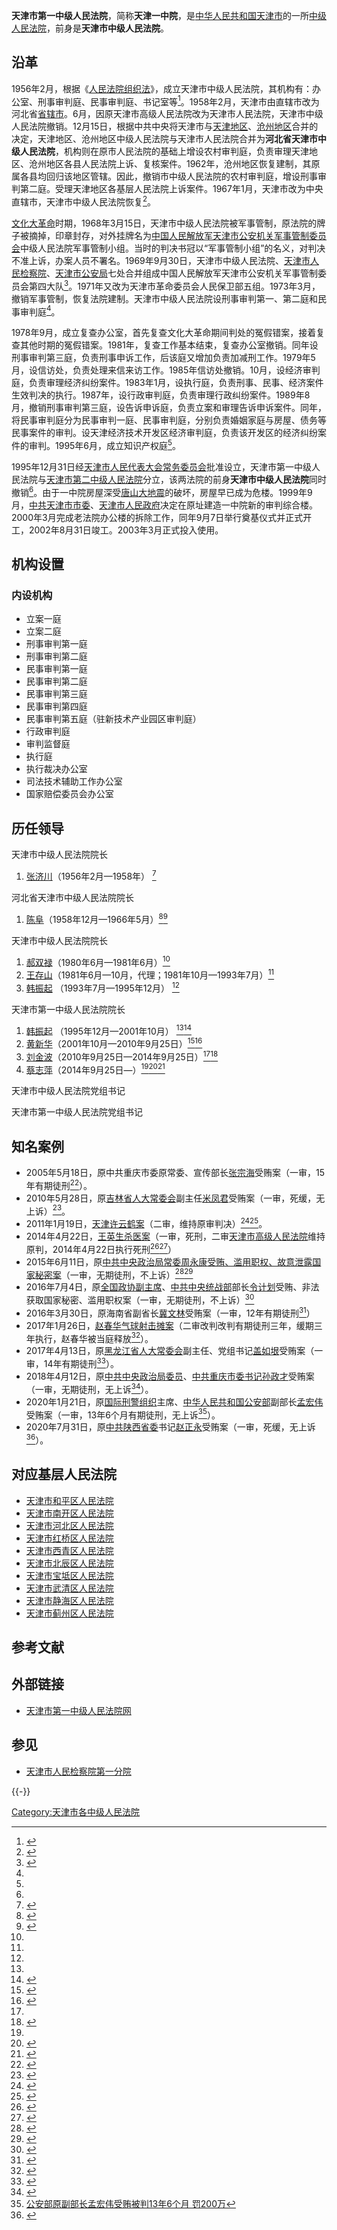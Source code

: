 {{Infobox PRCG
|机构名称=天津市第一中级人民法院
|标志1=National Emblem of the People's Republic of China.svg
|职位1=院长
|人员1=[[蔡志萍|蔡志萍]]
|衔级1=一级高级法官
|上诉法院=[[天津市高级人民法院|天津市高级人民法院]]
|业务上级=[[天津市高级人民法院|天津市高级人民法院]]
|组织上级=[[天津市人民代表大会|天津市人民代表大会]]<br>[[天津市人民代表大会常务委员会|天津市人民代表大会常务委员会]]
|中共上级=[[中国共产党天津市委员会|中国共产党天津市委员会]]
|中共本级=中国共产党天津市第一中级人民法院党组
|机构类型=[[中级人民法院|中级人民法院]]
|行政级别=正地厅级
|授权法源=[[中华人民共和国宪法|中华人民共和国宪法]]
|组织法规=[[中华人民共和国人民法院组织法|中华人民共和国人民法院组织法]]
|地址1=[[天津市|天津市]][[南开区|南开区]][[南马路|南马路]]188号
|邮编1=
|官网=[http://www.tj-court.gov.cn/ 天津市第一中级人民法院]
|成立时间=1995年12月31日
|时期1=
|机构1=
|时期2=
|机构2=
|时期3=
|机构3=
|a=[[天津市人民检察院第一分院|天津市人民检察院第一分院]]
|b=[[天津市第二中级人民法院|天津市第二中级人民法院]]
|c=[[中华人民共和国天津海事法院|中华人民共和国天津海事法院]]
|d=[[天津市公安局|天津市公安局]]
|e=[[天津市国家安全局|天津市国家安全局]]
|f=[[天津市司法局|天津市司法局]]
}}

'''天津市第一中级人民法院'''，简称'''天津一中院'''，是[[中华人民共和国|中华人民共和国]][[天津市|天津市]]的一所[[中级人民法院|中级人民法院]]，前身是'''天津市中级人民法院'''。

==沿革==
1956年2月，根据《[[中华人民共和国人民法院组织法|人民法院组织法]]》，成立天津市中级人民法院，其机构有：办公室、刑事审判庭、民事审判庭、书记室等<ref>{{Cite book|title=天津市机构编制大事记|last=魏建一主编|first=|publisher=北京：海洋出版社|year=2013.03|isbn=978-7-5027-8523-9|location=|pages=65}}</ref>。1958年2月，天津市由直辖市改为河北省[[省辖市|省辖市]]。6月，因原天津市高级人民法院改为天津市人民法院，天津市中级人民法院撤销。12月15日，根据中共中央将天津市与[[天津地区|天津地区]]、[[沧州地区|沧州地区]]合并的决定，天津地区、沧州地区中级人民法院与天津市人民法院合并为'''河北省天津市中级人民法院'''，机构则在原市人民法院的基础上增设农村审判庭，负责审理天津地区、沧州地区各县人民法院上诉、复核案件。1962年，沧州地区恢复建制，其原属各县均回归该地区管辖。因此，撤销市中级人民法院的农村审判庭，增设刑事审判第二庭。受理天津地区各基层人民法院上诉案件。1967年1月，天津市改为中央直辖市，天津市中级人民法院恢复<ref>{{Cite book|title=天津大辞典|last=[[来新夏|来新夏]]，[[郭凤岐|郭凤岐]]主编；天津市地方志编修委员会办公室编|first=|publisher=天津：[[天津社会科学院出版社|天津社会科学院出版社]]|year=2001.03|isbn=7-80563-876-4|location=|pages=187}}</ref>。

[[文化大革命|文化大革命]]时期，1968年3月15日，天津市中级人民法院被军事管制，原法院的牌子被摘掉，印章封存，对外挂牌名为[[中国人民解放军天津市公安机关军事管制委员会|中国人民解放军天津市公安机关军事管制委员会]]中级人民法院军事管制小组。当时的判决书冠以“军事管制小组”的名义，对判决不准上诉，办案人员不署名。1969年9月30日，天津市中级人民法院、[[天津市人民检察院|天津市人民检察院]]、[[天津市公安局|天津市公安局]]七处合并组成中国人民解放军天津市公安机关军事管制委员会第四大队<ref>{{Cite book|title=天津通志 司法行政志|last=天津市地方志编修委员会办公室，天津市司法局编著|first=|publisher=天津：[[天津社会科学院出版社|天津社会科学院出版社]]|year=2008.05|isbn=978-7-80688-210-8|location=|pages=74}}</ref>。1971年又改为天津市革命委员会人民保卫部五组。1973年3月，撤销军事管制，恢复法院建制。天津市中级人民法院设刑事审判第一、第二庭和民事审判庭<ref name=history />。

1978年9月，成立复查办公室，首先复查文化大革命期间判处的冤假错案，接着复查其他时期的冤假错案。1981年，复查工作基本结束，复查办公室撤销。同年设刑事审判第三庭，负责刑事申诉工作，后该庭又增加负责加减刑工作。1979年5月，设信访处，负责处理来信来访工作。1985年信访处撤销。10月，设经济审判庭，负责审理经济纠纷案件。1983年1月，设执行庭，负责刑事、民事、经济案件生效判决的执行。1987年，设行政审判庭，负责审理行政纠纷案件。1989年8月，撤销刑事审判第三庭，设告诉申诉庭，负责立案和审理告诉申诉案件。同年，将民事审判庭分为民事审判一庭、民事审判庭，分别负责婚姻家庭与房屋、债务等民事案件的审判。设天津经济技术开发区经济审判庭，负责该开发区的经济纠纷案件的审判。1995年6月，成立知识产权庭<ref name=history />。

1995年12月31日经[[天津市人民代表大会常务委员会|天津市人民代表大会常务委员会]]批准设立，天津市第一中级人民法院与[[天津市第二中级人民法院|天津市第二中级人民法院]]分立，该两法院的前身'''天津市中级人民法院'''同时撤销<ref name=history />。由于一中院房屋深受[[唐山大地震|唐山大地震]]的破坏，房屋早已成为危楼。1999年9月，[[中国共产党天津市委员会|中共天津市市委]]、[[天津市人民政府|天津市人民政府]]决定在原址建造一中院新的审判综合楼。2000年3月完成老法院办公楼的拆除工作，同年9月7日举行奠基仪式并正式开工，2002年8月31日竣工。2003年3月正式投入使用。

==机构设置==
===内设机构===
*立案一庭
*立案二庭
*刑事审判第一庭
*刑事审判第二庭
*民事审判第一庭
*民事审判第二庭
*民事审判第三庭
*民事审判第四庭
*民事审判第五庭（驻新技术产业园区审判庭）
*行政审判庭
*审判监督庭
*执行庭
*执行裁决办公室
*司法技术辅助工作办公室
*国家赔偿委员会办公室

==历任领导==
{{col-begin}}
{{col-2}}
;天津市中级人民法院院长
# [[张济川|张济川]]（1956年2月—1958年） <ref>{{Cite book|title=中国共产党天津市组织史资料 1920-1987|last=[[中共天津市委组织部|中共天津市委组织部]]等编|first=|publisher=北京：[[中国城市出版社|中国城市出版社]]|year=1991.06|isbn=7-5074-0561-3|location=|pages=569-570}}</ref>

;河北省天津市中级人民法院院长
# [[陈阜|陈阜]]（1958年12月—1966年5月）<ref name=history>{{Cite book|title=天津通志·审判志|last=天津市地方志编修委员会编著|first=|publisher=天津：[[天津社会科学院出版社|天津社会科学院出版社]]|year=1999.09|isbn=7-80563-773-3|location=|pages=160-162}}</ref><ref>{{Cite book|title=中国共产党天津市组织史资料 1920-1987|last=[[中共天津市委组织部|中共天津市委组织部]]等编|first=|publisher=北京：[[中国城市出版社|中国城市出版社]]|year=1991.06|isbn=7-5074-0561-3|location=|pages=580}}</ref>

;天津市中级人民法院院长
# [[郝双禄|郝双禄]]（1980年6月—1981年6月）<ref name=history />
#[[王存山|王存山]]（1981年6月—10月，代理；1981年10月—1993年7月）<ref name=history />
#[[韩振起|韩振起]] （1993年7月—1995年12月） <ref name=history />

;天津市第一中级人民法院院长
#[[韩振起|韩振起]] （1995年12月—2001年10月） <ref name=history /><ref>{{Cite web|url=http://news.enorth.com.cn/system/2001/10/31/000179116.shtml|title=市十三届人大常委会昨举行２８次会议|accessdate=2018-05-12|work=北方网|deadurl=no|archiveurl=https://web.archive.org/web/20041216065826/http://news.enorth.com.cn/system/2001/10/31/000179116.shtml|archivedate=2004-12-16}}</ref>
#[[黄新华|黄新华]]（2001年10月—2010年9月25日）<ref name=as>{{Cite web|url=http://news.enorth.com.cn/system/2010/09/26/005136187.shtml|title=刘金波为天津市第一中级人民法院院长-人大常委会|accessdate=2018-05-12|work=北方网-新闻中心|archive-date=2018-05-13|archive-url=https://web.archive.org/web/20180513080952/http://news.enorth.com.cn/system/2010/09/26/005136187.shtml|dead-url=no}}</ref><ref>{{Cite web|url=http://ent.163.com/10/0926/17/6HH9PLSO00032DGD.html|title=天津市人大常委会任命名单_网易娱乐|accessdate=2018-05-12|last=网易|work=网易|deadurl=yes|archiveurl=https://web.archive.org/web/20180105040254/http://ent.163.com/10/0926/17/6HH9PLSO00032DGD.html|archivedate=2018-01-05}}</ref>
#[[刘金波|刘金波]]（2010年9月25日—2014年9月25日）<ref name=as/><ref name=inter>{{Cite web|url=http://renshi.people.com.cn/n/2014/0926/c139617-25739116.html|title=天津市人民代表大会常务委员会决定任免名单|accessdate=2018-05-12|last=104136|work=人民网|deadurl=no|archiveurl=https://web.archive.org/web/20180513002049/http://renshi.people.com.cn/n/2014/0926/c139617-25739116.html|archivedate=2018-05-13}}</ref>
#[[蔡志萍|蔡志萍]]（2014年9月25日—）<ref name=inter /><ref>{{Cite web|url=http://news.sina.com.cn/o/2018-03-29/doc-ifystfnr7561827.shtml|title=市人大常委会任免一批干部|accessdate=2018-05-12|work=新浪网|deadurl=no|archiveurl=https://web.archive.org/web/20180513002048/http://news.sina.com.cn/o/2018-03-29/doc-ifystfnr7561827.shtml|archivedate=2018-05-13}}</ref><ref>{{Cite web|url=http://news.sina.com.cn/c/2018-04-02/doc-ifysvuvq4287099.shtml|title=市人大常委会任命蔡志萍王红卫为第一二中院院长|accessdate=2018-05-12|work=新浪网|deadurl=no|archiveurl=https://web.archive.org/web/20180513002048/http://news.sina.com.cn/c/2018-04-02/doc-ifysvuvq4287099.shtml|archivedate=2018-05-13}}</ref>

{{col-2}}
;天津市中级人民法院党组书记

;天津市第一中级人民法院党组书记

{{col-end}}

==知名案例==
* 2005年5月18日，原中共重庆市委原常委、宣传部长[[张宗海|张宗海]]受贿案（一审，15年有期徒刑<ref>{{Cite book|title=功与过重拳反腐案例选编 上|last=李祥云主编；中国法制经济研究中心编|first=|publisher=北京：中国发展出版社|year=2013.01|isbn=7-80234-870-6|location=|pages=104}}</ref>）。
* 2010年5月28日，原[[吉林省人大常委会|吉林省人大常委会]]副主任[[米凤君|米凤君]]受贿案（一审，死缓，无上诉）<ref>{{Cite web|url=https://news.qq.com/a/20090301/000219.htm|title=吉林人大原副主任米凤君落马 长期嫖娼生活堕落_时政新闻_新闻_腾讯网|accessdate=2018-05-12|work=news.qq.com|deadurl=no|archiveurl=https://web.archive.org/web/20100504003540/http://news.qq.com/a/20090301/000219.htm|archivedate=2010-05-04}}</ref>。
* 2011年1月19日，[[天津许云鹤案|天津许云鹤案]]（二审，维持原审判决）<ref>{{Cite book|title=法学家茶座 2012.2 总第35辑|last=何家弘主编|first=|publisher=济南：山东人民出版社|year=2012.05|isbn=978-7-209-06086-8|location=|pages=6}}</ref><ref>{{Cite book|title=污染型环境犯罪因果关系证明研究|last=蒋兰香著|first=|publisher=北京：中国政法大学出版社|year=2014.08|isbn=978-7-5620-5496-2|location=|pages=158}}</ref>。
* 2014年4月22日，[[王英生杀医案|王英生杀医案]]（一审，死刑，二审[[天津市高级人民法院|天津市高级人民法院]]维持原判，2014年4月22日执行死刑<ref>{{Cite web|url=https://news.qq.com/a/20150312/028638.htm|title=最高法为何点名谈杀医案？|accessdate=2018-05-12|work=腾讯|language=zh-CN|deadurl=no|archiveurl=https://web.archive.org/web/20150424204215/http://news.qq.com/a/20150312/028638.htm|archivedate=2015-04-24}}</ref><ref>{{Cite web|url=http://news.ifeng.com/a/20140424/40026429_0.shtml|title=两起杀医案罪犯王英生、王运生已被执行死刑|accessdate=2018-05-12|work=news.ifeng.com|deadurl=no|archiveurl=https://web.archive.org/web/20180513002048/http://news.ifeng.com/a/20140424/40026429_0.shtml|archivedate=2018-05-13}}</ref>）
* 2015年6月11日，原[[中共中央政治局常委|中共中央政治局常委]][[周永康|周永康]][[周永康案|受贿、滥用职权、故意泄露国家秘密案]]（一审，无期徒刑，不上诉）<ref>{{Cite book|title=干部法律知识必读|last=石磊|first=|publisher=北京：东方出版社|year=2016.07|isbn=978-7-5060-9007-0|location=|pages=14}}</ref><ref>{{Cite book|title=要为人民用好权 领导干部的第一堂必修课|last=李松著|first=|publisher=北京：[[新华出版社|新华出版社]]|year=2015.12|isbn=978-7-5166-2195-0|location=|pages=613}}</ref>
* 2016年7月4日，原[[中国人民政治协商会议全国委员会副主席|全国政协副主席]]、[[中共中央统战部|中共中央统战部]]部长[[令计划|令计划]]受贿、非法获取国家秘密、滥用职权案（一审，无期徒刑，不上诉）<ref>{{Cite web|url=http://www.xinhuanet.com/legal/2016-07/04/c_1119160963.htm|title=令计划一审被判处无期徒刑|accessdate=2018-05-12|work=新华网|deadurl=yes|archiveurl=https://web.archive.org/web/20180513002048/http://www.xinhuanet.com/legal/2016-07/04/c_1119160963.htm|archivedate=2018-05-13}}</ref>
* 2016年3月30日，原海南省副省长[[冀文林|冀文林]]受贿案（一审，12年有期徒刑<ref>{{Cite web|url=http://www.xinhuanet.com/2016-03/30/c_1118484960.htm|title=海南省原副省长冀文林受贿案一审宣判|accessdate=2018-05-12|work=[[新华网|新华网]]|deadurl=yes|archiveurl=https://web.archive.org/web/20180513002049/http://www.xinhuanet.com/2016-03/30/c_1118484960.htm|archivedate=2018-05-13}}</ref>）
* 2017年1月26日，[[赵春华气球射击摊案|赵春华气球射击摊案]]（二审改判改判有期徒刑三年，缓期三年执行，赵春华被当庭释放<ref>{{Cite news|url=http://www.zaobao.com.sg/realtime/china/story20170126-718159|title=“天津大妈”非法持枪案二审改判缓刑|date=2017-01-26|newspaper=联合早报网|accessdate=2017-01-26|archiveurl=https://web.archive.org/web/20170126061750/http://www.zaobao.com.sg/realtime/china/story20170126-718159|archivedate=2017-01-26|deadurl=yes}}</ref>）。
* 2017年4月13日，原[[黑龙江省人大常委会|黑龙江省人大常委会]]副主任、党组书记[[盖如垠|盖如垠]]受贿案（一审，14年有期徒刑<ref>{{Cite web|url=http://www.xinhuanet.com/legal/2017-04/14/c_129535665.htm|title=黑龙江省人大常委会原副主任盖如垠受贿案一审宣判|accessdate=2018-05-12|work=新华网|deadurl=no|archiveurl=https://web.archive.org/web/20180513002048/http://www.xinhuanet.com/legal/2017-04/14/c_129535665.htm|archivedate=2018-05-13}}</ref>）。
* 2018年4月12日，原[[中共中央政治局委员|中共中央政治局委员]]、[[中共重庆市委书记|中共重庆市委书记]][[孙政才|孙政才]]受贿案（一审，无期徒刑，无上诉<ref>{{Cite web|url=http://www.xinhuanet.com/politics/2018-05/08/c_1122799166.htm|title=第十八届中央政治局原委员、重庆市委原书记孙政才受贿案一审公开宣判|accessdate=2018-05-12|work=新华网|deadurl=no|archiveurl=https://web.archive.org/web/20180508125637/http://www.xinhuanet.com/politics/2018-05/08/c_1122799166.htm|archivedate=2018-05-08}}</ref>）。
* 2020年1月21日，原[[国际刑警组织|国际刑警组织]]主席、[[中华人民共和国公安部|中华人民共和国公安部]]副部长[[孟宏伟|孟宏伟]]受贿案（一审，13年6个月有期徒刑，无上诉<ref>[http://www.nbd.com.cn/articles/2020-01-21/1401982.html 公安部原副部长孟宏伟受贿被判13年6个月 罚200万]</ref>）。
* 2020年7月31日，原[[中共陕西省委|中共陕西省委]]书记[[赵正永|赵正永]]受贿案（一审，死缓，无上诉<ref>{{Cite web |url=http://leaders.people.com.cn/n1/2020/0731/c58278-31805717.html |title=陕西省委原书记赵正永受贿案一审宣判 |access-date=2020-08-22 |archive-date=2020-08-10 |archive-url=https://web.archive.org/web/20200810025634/http://leaders.people.com.cn/n1/2020/0731/c58278-31805717.html }}</ref>）。

==对应基层人民法院==
*[[天津市和平区人民法院|天津市和平区人民法院]]
*[[天津市南开区人民法院|天津市南开区人民法院]]
*[[天津市河北区人民法院|天津市河北区人民法院]]
*[[天津市红桥区人民法院|天津市红桥区人民法院]]
*[[天津市西青区人民法院|天津市西青区人民法院]]
*[[天津市北辰区人民法院|天津市北辰区人民法院]]
*[[天津市宝坻区人民法院|天津市宝坻区人民法院]]
*[[天津市武清区人民法院|天津市武清区人民法院]]
*[[天津市静海区人民法院|天津市静海区人民法院]]
*[[天津市蓟州区人民法院|天津市蓟州区人民法院]]

== 参考文献 ==
{{Reflist|3}}

== 外部链接 ==
* [https://web.archive.org/web/20110804073838/http://www.tj-court.gov.cn/ 天津市第一中级人民法院网]

== 参见 ==
* [[天津市人民检察院第一分院|天津市人民检察院第一分院]]

{{-}}
{{中华人民共和国法院|地}}

[[Category:天津市各中级人民法院|Category:天津市各中级人民法院]]